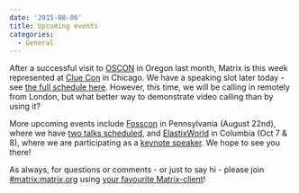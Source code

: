 ```yaml
---
date: '2015-08-06'
title: Upcoming events
categories:
  - General
---
```


After a successful visit to <a href="http://www.oscon.com/open-source-2015">OSCON</a> in Oregon last month, Matrix is this week represented at <a href="https://www.cluecon.com/">Clue Con</a> in Chicago. We have a speaking slot later today - see <a href="https://www.cluecon.com/schedule/">the full schedule here</a>. However, this time, we will be calling in remotely from London, but what better way to demonstrate video calling than by using it?

More upcoming events include <a href="http://fosscon.us/">Fosscon</a> in Pennsylvania (August 22nd), where we have <a href="http://fosscon.us/Speakers">two talks scheduled</a>, and <a href="http://www.elastixworld.com/2015/en/">ElastixWorld</a> in Columbia (Oct 7 & 8), where we are participating as a <a href="http://www.elastixworld.com/2015/en/speakers/">keynote speaker</a>. We hope to see you there! 

As always, for questions or comments - or just to say hi - please join <a href="http://matrix.org/beta/#/room/#matrix:matrix.org">#matrix:matrix.org</a> using <a href="https://matrix.org/blog/try-matrix-now/">your favourite Matrix-client</a>! 